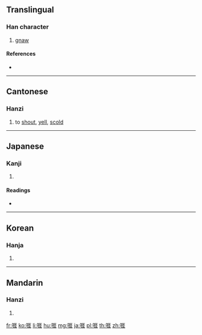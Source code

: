 {{character info/new}}
==Translingual==

===Han character===
{{Han char|rn=30|rad=口|as=08|sn=11|four=61014|canj=RMGG,XRMGG|ids=⿰口厓}}

# [[gnaw]]

====References====
* {{Han ref|kx=0194.180|dkj=03789|dj=0414.230|hdz=10638.080|uh=5540|ud=21824|bh=D4A9|bd=54441}}

----

==Cantonese==

===Hanzi===
{{yue-hanzi|jyut=[[ngaai4]]|y=ngaai4}}

# to [[shout]], [[yell]], [[scold]]

----

==Japanese==

===Kanji===
{{ja-kanji|grade=|rs=口08}}

# {{defn|lang=ja|sort=口08}}

====Readings====
* {{ja-readings|on=[[がい]] (gai)|kun=[[いがむ]] (igamu)}}

----

==Korean==

===Hanja===
{{ko-hanja|hangeul=애|rv=ae|mr=ae}}

# {{defn|lang=ko|sort=口08}}

----

==Mandarin==

===Hanzi===
{{cmn-hanzi|pin=[[ái]] ([[ai2]])|wg=ai<sup>2</sup>}}

# {{defn|lang=cmn|sort=口08}}

[[fr:啀]]
[[ko:啀]]
[[li:啀]]
[[hu:啀]]
[[mg:啀]]
[[ja:啀]]
[[pl:啀]]
[[th:啀]]
[[zh:啀]]